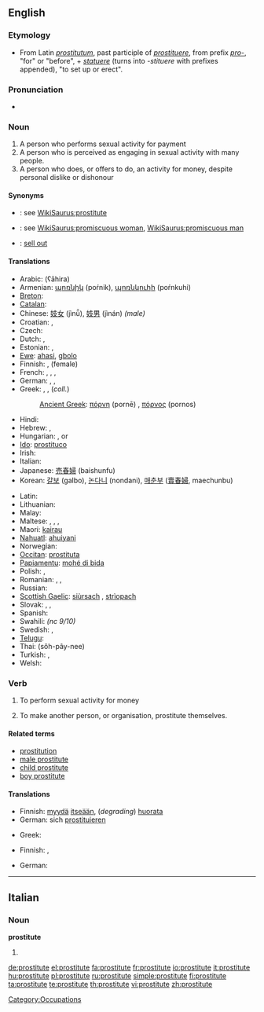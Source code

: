 ==English==
{{wikipedia}}

===Etymology===
* From Latin ''[[prostitutum]]'', past participle of ''[[prostituere]]'', from prefix ''[[pro-]]'', "for" or "before", + ''[[statuere]]'' (turns into ''-stituere'' with prefixes appended), "to set up or erect".

===Pronunciation===
* {{audio|en-us-prostitute.ogg|Audio (US)}}

===Noun===
{{en-noun}}

# A person who performs sexual activity for payment
# A person who is perceived as engaging in sexual activity with many people.
# A person who does, or offers to do, an activity for money, despite personal dislike or dishonour

====Synonyms====
* {{italbrac|person who performs sexual activity for payment}}: see [[WikiSaurus:prostitute]]
* {{italbrac|person perceived as engaging in sexual activity}}: see [[WikiSaurus:promiscuous woman]], [[WikiSaurus:promiscuous man]]
* {{italbrac|person who does an activity for money}}: [[sell out]]

====Translations====
{{top}}
* Arabic: {{Arab|[[عاهرة]]}} (ʕāhira) {{f}}
* Armenian: [[պոռնիկ]] (poŕnik), [[պոռնկուհի]] (poŕnkuhi)
* [[Breton]]: {{t|br|gast|f}}
* [[Catalan]]: {{t|ca|prostituta|f}}
* Chinese: [[妓女]] (jìnǚ), [[妓男]] (jìnán) ''(male)''
* Croatian: {{t-|hr|prostitutka|f|alt=pròstitūtka}}, {{t-|hr|kurva|f|alt=kȗrva}}
* Czech: {{t-|cs|prostitutka|f}}
* Dutch: {{t|nl|prostituee|f}}, {{t|nl|hoer|f}}
* Estonian: {{t|et|prostituut}}, {{t|et|hoor}}
* [[Ewe]]: [[ahasi]], [[gbolo]]
* Finnish: {{t|fi|prostituoitu}}, {{t|fi|huora}} (female)
* French: {{t|fr|prostitué|m}}, {{t|fr|prostituée|f}}, {{t|fr|fille des rues|f}}, {{t|fr|fille de joie|f}}
* German: {{t+|de|Prostituierte|m|f}}, {{t+|de|Hure|f}}, {{t-|de|Dirne|f}}
* Greek: {{t|el|πόρνη|f|tr=pórni|sc=Grek}}, {{t|el|πόρνος|m|tr=pórnos|sc=Grek}}, {{t|el|πουτάνα|f|tr=putána|sc=Grek}} (''coll.'')
*: [[Ancient Greek]]: [[πόρνη]] (pornē) {{f}}, [[πόρνος]] (pornos) {{m}}
* Hindi: {{t|hi|वेश्या|tr=veshya}}
* Hebrew: {{t|he|זונה|tr=zona|f}}, {{t|he|ג׳יגולו|tr=jigolo|m}}
* Hungarian: {{t|hu|prostituált}}, {{t|hu|prosti}} {{f}} or {{t|hu|örömlány}} {{f}}
* [[Ido]]: [[prostituco]]
* Irish: {{t+|ga|striapach|f|xs=Irish}}
* Italian: {{t+|it|prostituta|f}}
* Japanese: [[売春婦]] (baishunfu)
* Korean: [[갈보]] (galbo), [[논다니]] (nondani), [[매춘부]] ([[賣春婦]], maechunbu)
{{mid}}
* Latin: {{t-|la|meretrix|f}}
* Lithuanian: {{t|lt|prostitutė|f}}
* Malay: {{t-|ms|pelacur|xs=Malay}}
* Maltese: {{t|mt|prostituta|f}}, {{t|mt|prostitut|m}}, {{t|mt|qaħba|f}}, {{t|mt|ġerrej|m}}
* Maori: [[kairau]]
* [[Nahuatl]]: [[ahuiyani]]
* Norwegian: {{t-|no|prostituert|m}}
* [[Occitan]]: [[prostituta#Occitan|prostituta]] {{f}}
* [[Papiamentu]]: [[mohé di bida]]
* Polish: {{t|pl|prostytutka|f}}, {{t|pl|męska prostytutka|m}}
* Romanian: {{t|ro|prostituată|f}}, {{t|ro|curvă|f}}, {{t|ro|târfă|f}}
* Russian: {{t|ru|проститутка|tr=prostitútka|f}}
* [[Scottish Gaelic]]: [[siùrsach]] {{f}}, [[strìopach]] {{f}}
* Slovak: {{t|sk|prostitútka|f}}, {{t|sk|kurva|f}}, {{t|sk|cundra|f}}
* Spanish: {{t+|es|prostituta|f}}
* Swahili: {{tø|sw|malaya}} ''(nc 9/10)''
* Swedish: {{t|sv|prostituerad}}, {{t|sv|hora}}
* [[Telugu]]: {{t|te|వేశ్య|tr=vaeSya}}
* Thai: {{Thai|[[โสเภณี]]}} (sŏh-pây-nee)
* Turkish: {{t|tr|orospu}}, {{t|tr|fahişe}}
* Welsh: {{t-|cy|putain|f|xs=Welsh}}
{{bottom}}

===Verb===
{{en-verb|prostitut|ing}}

# {{context|transitive|usually reflexively}} To perform sexual activity for money
# {{transitive}} To make another person, or organisation, prostitute themselves.

====Related terms====
* [[prostitution]]
* [[male prostitute]]
* [[child prostitute]]
* [[boy prostitute]]

====Translations====
{{trans-top|To perform sexual activity for money}}
* Finnish: [[myydä]] [[itsensä|itseään]], (''degrading'') [[huorata]]
* German: sich [[prostituieren]]
{{trans-mid}}
* Greek: {{t|el|εκπορνεύomai|tr=ekpornévomai|sc=Grek}}
{{trans-bottom}}

{{trans-top|To make another person, or organisation, prostitute themselves}}
* Finnish: {{t+|fi|myydä}}, {{t-|fi|prostituoida}}
{{trans-mid}}
* German: {{t-|de|prostituieren}}
{{trans-bottom}}

[[Category:Occupations]]

----

==Italian==

===Noun===
'''prostitute''' {{f}}

# {{plural of|[[prostituta]]|lang=Italian}}

[[de:prostitute]]
[[el:prostitute]]
[[fa:prostitute]]
[[fr:prostitute]]
[[io:prostitute]]
[[it:prostitute]]
[[hu:prostitute]]
[[pl:prostitute]]
[[ru:prostitute]]
[[simple:prostitute]]
[[fi:prostitute]]
[[ta:prostitute]]
[[te:prostitute]]
[[th:prostitute]]
[[vi:prostitute]]
[[zh:prostitute]]